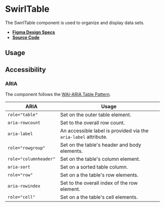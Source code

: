 
<Meta title="Components/SwirlTable" />

# SwirlTable

The SwirlTable component is used to organize and display data sets.

- **[Figma Design Specs](https://www.figma.com/file/iRHiAFsHxnzux8gQ9EjlZe/Swirl-Components?node-id=2368%3A11396)**
- **[Source Code](https://github.com/flip-corp/swirl/tree/main/packages/swirl-components/src/components/swirl-table)**

## Usage

<Canvas withSource="open">
  <Story id="components-swirltable--swirl-table" />
</Canvas>

<ArgsTable story="." />

## Accessibility

### ARIA

The component follows the
[WAI-ARIA Table Pattern](https://www.w3.org/WAI/ARIA/apg/patterns/table/).

| ARIA                  | Usage                                                           |
| --------------------- | --------------------------------------------------------------- |
| `role="table"`        | Set on the outer table element.                                 |
| `aria-rowcount`       | Set to the overall row count.                                   |
| `aria-label`          | An accessible label is provided via the `aria-label` attribute. |
| `role="rowgroup"`     | Set on the table's header and body elements.                    |
| `role="columnheader"` | Set on the table's column element.                              |
| `aria-sort`           | Set on a sorted table column.                                   |
| `role="row"`          | Set on a the table's row elements.                              |
| `aria-rowindex`       | Set to the overall index of the row element.                    |
| `role="cell"`         | Set on a the table's cell elements.                             |
